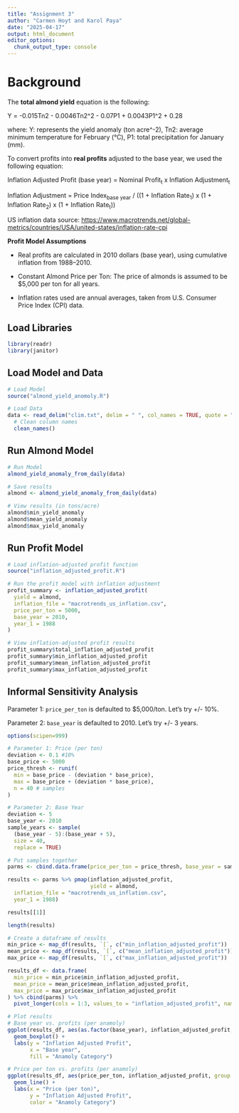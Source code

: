 ```yaml
---
title: "Assignment 3"
author: "Carmen Hoyt and Karol Paya"
date: "2025-04-17"
output: html_document
editor_options: 
  chunk_output_type: console
---
```


# Background

The **total almond yield** equation is the following:

Y = -0.015Tn2 - 0.0046Tn2\^2 - 0.07P1 + 0.0043P1\^2 + 0.28

where: Y: represents the yield anomaly (ton acre\^-2), Tn2: average minimum temperature for February (°C), P1: total precipitation for January (mm).

To convert profits into **real profits** adjusted to the base year, we used the following equation:

Inflation Adjusted Profit (base year) = Nominal Profit~t~ x Inflation Adjustment~t~

Inflation Adjustment = Price Index~base year~ / ((1 + Inflation Rate~1~) x (1 + Inflation Rate~2~) x (1 + Inflation Rate~t~))

US inflation data source: <https://www.macrotrends.net/global-metrics/countries/USA/united-states/inflation-rate-cpi>

**Profit Model Assumptions**

-   Real profits are calculated in 2010 dollars (base year), using cumulative inflation from 1988–2010.

-   Constant Almond Price per Ton: The price of almonds is assumed to be \$5,000 per ton for all years.

-   Inflation rates used are annual averages, taken from U.S. Consumer Price Index (CPI) data.

## Load Libraries

```r
library(readr)
library(janitor)
```

## Load Model and Data

```r
# Load Model
source("almond_yield_anomoly.R")

# Load Data
data <- read_delim("clim.txt", delim = " ", col_names = TRUE, quote = "") %>%
  # Clean column names
  clean_names()
```

## Run Almond Model

```r
# Run Model
almond_yield_anomaly_from_daily(data)

# Save results
almond <- almond_yield_anomaly_from_daily(data)

# View results (in tons/acre)
almond$min_yield_anomaly
almond$mean_yield_anomaly
almond$max_yield_anomaly
```

## Run Profit Model

```r
# Load inflation-adjusted profit function
source("inflation_adjusted_profit.R")

# Run the profit model with inflation adjustment
profit_summary <- inflation_adjusted_profit(
  yield = almond,
  inflation_file = "macrotrends_us_inflation.csv",
  price_per_ton = 5000,
  base_year = 2010,
  year_1 = 1988
)

# View inflation-adjusted profit results
profit_summary$total_inflation_adjusted_profit
profit_summary$min_inflation_adjusted_profit
profit_summary$mean_inflation_adjusted_profit
profit_summary$max_inflation_adjusted_profit

```

## Informal Sensitivity Analysis

Parameter 1: `price_per_ton` is defaulted to $5,000/ton. Let's try +/- 10%.

Parameter 2: `base_year` is defaulted to 2010. Let's try +/- 3 years.

```r

options(scipen=999)

# Parameter 1: Price (per ton)
deviation <- 0.1 #10%
base_price <- 5000
price_thresh <- runif(
  min = base_price - (deviation * base_price),
  max = base_price + (deviation * base_price),
  n = 40 # samples
)

# Parameter 2: Base Year 
deviation <- 5
base_year <- 2010
sample_years <- sample(
  (base_year - 5):(base_year + 5), 
  size = 40, 
  replace = TRUE)

# Put samples together
parms <- cbind.data.frame(price_per_ton = price_thresh, base_year = sample_years)

results <- parms %>% pmap(inflation_adjusted_profit,
                          yield = almond,
  inflation_file = "macrotrends_us_inflation.csv",
  year_1 = 1988)

results[[1]]

length(results)

# Create a dataframe of results
min_price <- map_df(results, `[`, c("min_inflation_adjusted_profit"))
mean_price <- map_df(results, `[`, c("mean_inflation_adjusted_profit"))
max_price <- map_df(results, `[`, c("max_inflation_adjusted_profit"))

results_df <- data.frame(
  min_price = min_price$min_inflation_adjusted_profit,
  mean_price = mean_price$mean_inflation_adjusted_profit,
  max_price = max_price$max_inflation_adjusted_profit
) %>% cbind(parms) %>%
  pivot_longer(cols = 1:3, values_to = "inflation_adjusted_profit", names_to = "anamoly")

# Plot results
# Base year vs. profits (per anamoly)
ggplot(results_df, aes(as.factor(base_year), inflation_adjusted_profit, group = anamoly, fill = anamoly)) +
  geom_boxplot() +
  labs(y = "Inflation Adjusted Profit",
       x = "Base year",
       fill = "Anamoly Category")

# Price per ton vs. profits (per anamoly)
ggplot(results_df, aes(price_per_ton, inflation_adjusted_profit, group = anamoly, color = anamoly)) +
  geom_line() +
  labs(x = "Price (per ton)",
       y = "Inflation Adjusted Profit",
       color = "Anamoly Category")
```

